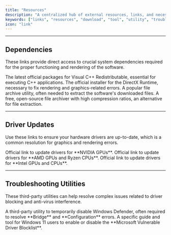 ```yaml
---
title: "Resources"
description: "A centralized hub of external resources, links, and necessary tools required for software installation and troubleshooting. Find installers for crucial dependencies and utilities to resolve common issues."
keywords: ["links", "resources", "download", "tool", "utility", "troubleshoot", "dependency", "visual c++", "directx", "anti virus", "defender control", "driver"]
icon: "link"
---
```


---

## Dependencies

These links provide direct access to crucial system dependencies required for the proper functioning and rendering of the software.

<Card title="Visual C++ Redistributable" href="https://learn.microsoft.com/en-us/cpp/windows/latest-supported-vc-redist?view=msvc-170">
The latest official packages for Visual C++ Redistributable, essential for executing C++ applications.
</Card>

<Card title="DirectX Runtime" href="https://www.microsoft.com/en-us/download/details.aspx?id=35">
The official installer for the DirectX Runtime, necessary to fix rendering and graphics-related errors.
</Card>

<Card title="WinRAR" href="https://www.win-rar.com/start.html?&L=0">
A popular file archive utility, often needed to extract the software's downloaded files.
</Card>

<Card title="7-Zip" href="https://www.7-zip.org/download.html">
A free, open-source file archiver with high compression ratios, an alternative for file extraction.
</Card>

---

## Driver Updates

Use these links to ensure your hardware drivers are up-to-date, which is a common resolution for graphics and rendering errors.

<Card title="NVIDIA GeForce Driver Updates" href="https://www.nvidia.com/en-us/software/nvidia-app/">
Official link to update drivers for **NVIDIA GPUs**.
</Card>

<Card title="AMD Radeon / Ryzen Driver Updates" href="https://www.amd.com/en/support/download/drivers.html">
Official link to update drivers for **AMD GPUs and Ryzen CPUs**.
</Card>

<Card title="Intel Driver Updates" href="https://www.intel.com/content/www/us/en/support/detect.html">
Official link to update drivers for **Intel GPUs and CPUs**.
</Card>

---

## Troubleshooting Utilities

These third-party utilities can help resolve complex issues related to driver blocking and anti-virus interference.

<Card title="Defender Control" href="https://www.sordum.org/downloads/?st-defender-control">
A third-party utility to temporarily disable Windows Defender, often required to resolve **Bridge** and **Configuration** errors.
</Card>

<Card title="Driver Blocklist Disabler" href="https://www.elevenforum.com/t/enable-or-disable-microsoft-vulnerable-driver-blocklist-in-windows-11.10031/">
A specific guide and tool for Windows 11 users to enable or disable the **Microsoft Vulnerable Driver Blocklist**.
</Card>